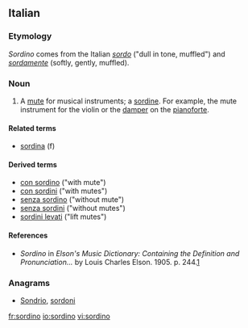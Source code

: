 ==Italian==
{{wikipedia}}

===Etymology===
''Sordino'' comes from the Italian ''[[sordo]]'' ("dull in tone, muffled") and ''[[sordamente]]'' (softly, gently, muffled).

===Noun===
{{it-noun|m}}

# A [[mute]] for musical instruments; a [[sordine]]. For example, the mute instrument for the violin or the [[damper]] on the [[pianoforte]].

====Related terms====
* [[sordina]] (f)

====Derived terms====
* [[con sordino]] ("with mute")
* [[con sordini]] ("with mutes")
* [[senza sordino]] ("without mute")
* [[senza sordini]] ("without mutes")
* [[sordini levati]] ("lift mutes")

====References====
* ''Sordino'' in ''Elson's Music Dictionary: Containing the Definition and Pronunciation...'' by Louis Charles Elson. 1905. p. 244.[http://books.google.com/books?id=f10NAAAAIAAJ&pg=PA244&lpg=PA244&dq=sordini+music&source=web&ots=bD-E6ZkgAk&sig=ClRMhhM8gwTZ5i3bSZsCNkFtdCk]

===Anagrams===
* [[Sondrio#Italian|Sondrio]], [[sordoni#Italian|sordoni]]

[[fr:sordino]]
[[io:sordino]]
[[vi:sordino]]